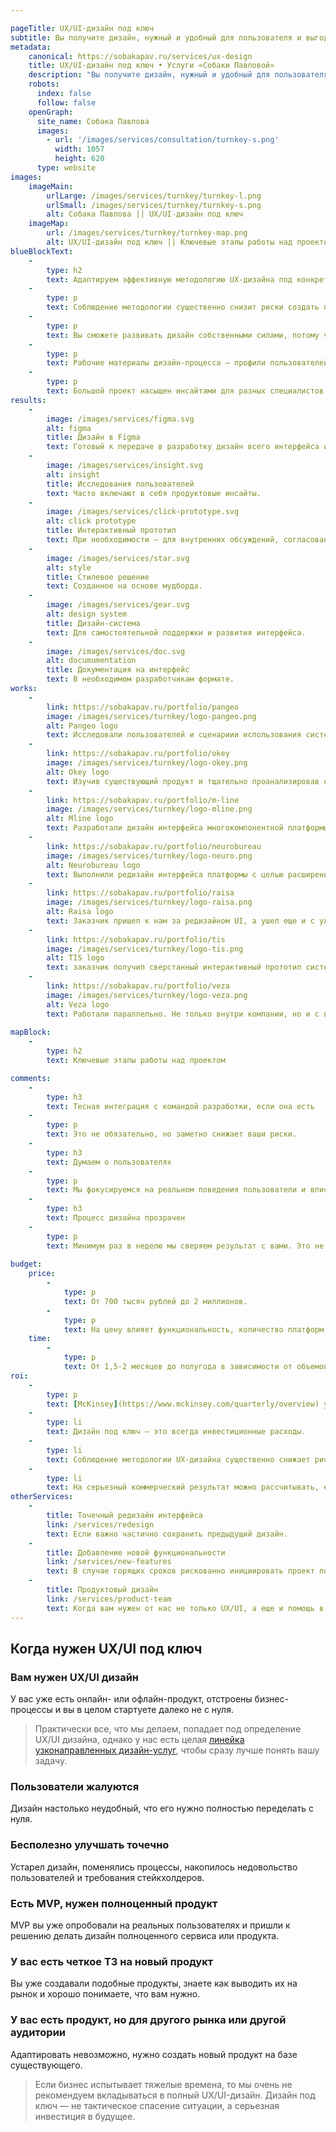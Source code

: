 ```yaml
---

pageTitle: UX/UI-дизайн под ключ
subtitle: Вы получите дизайн, нужный и удобный для пользователя и выгодный бизнесу. Мы создадим его для вас по методологии UX-проектирования.
metadata:
    canonical: https://sobakapav.ru/services/ux-design
    title: UX/UI-дизайн под ключ • Услуги «Собаки Павловой»
    description: "Вы получите дизайн, нужный и удобный для пользователя и выгодный бизнесу. Мы создадим его для вас по методологии UX-проектирования"
    robots:
      index: false
      follow: false
    openGraph:
      site_name: Собака Павлова
      images:
        - url: '/images/services/consultation/turnkey-s.png'
          width: 1057
          height: 620
      type: website
images:
    imageMain:
        urlLarge: /images/services/turnkey/turnkey-l.png 
        urlSmall: /images/services/turnkey/turnkey-s.png
        alt: Собака Павлова || UX/UI-дизайн под ключ
    imageMap:
        url: /images/services/turnkey/turnkey-map.png
        alt: UX/UI-дизайн под ключ || Ключевые этапы работы над проектом
blueBlockText:
    -
        type: h2
        text: Адаптируем эффективную методологию UX-дизайна под конкретно вашу задачу с учетом всей специфики и нюансов
    -
        type: p
        text: Соблюдение методологии существенно снизит риски создать продукт, не нужный пользователю или проигрывающий конкурентам.
    -
        type: p
        text: Вы сможете развивать дизайн собственными силами, потому что у вас будет дизайн-система и часть экспертизы, полученной вашей командой в ходе регулярных обсуждений.
    -
        type: p
        text: Рабочие материалы дизайн-процесса — профили пользователей, описание бизнес-процессов, результаты исследований пользователей — часто используют в маркетинге.
    -
        type: p
        text: Большой проект насыщен инсайтами для разных специалистов с вашей стороны.
results:
    -
        image: /images/services/figma.svg
        alt: figma
        title: Дизайн в Figma
        text: Готовый к передаче в разработку дизайн всего интерфейса или его части.
    -
        image: /images/services/insight.svg
        alt: insight
        title: Исследования пользователей
        text: Часто включают в себя продуктовые инсайты.
    -
        image: /images/services/click-prototype.svg
        alt: click prototype
        title: Интерактивный прототип
        text: При необходимости — для внутренних обсуждений, согласований, тестирования. 
    -   
        image: /images/services/star.svg
        alt: style
        title: Стилевое решение
        text: Созданное на основе мудборда.   
    -   
        image: /images/services/gear.svg
        alt: design system
        title: Дизайн-система
        text: Для самостоятельной поддержки и развития интерфейса.
    -   
        image: /images/services/doc.svg
        alt: documumentation
        title: Документация на интерфейс
        text: В необходимом разработчикам формате.
works:
    -
        link: https://sobakapav.ru/portfolio/pangeo
        image: /images/services/turnkey/logo-pangeo.png
        alt: Pangeo logo
        text: Исследовали пользователей и сценариии использования системы, перепроектировали в новой визуальной стилистике.
    -
        link: https://sobakapav.ru/portfolio/okey
        image: /images/services/turnkey/logo-okey.png
        alt: Okey logo
        text: Изучив существующий продукт и тщательно проанализировав конкурентов разработали прототипы приложения для торговой сети.
    -
        link: https://sobakapav.ru/portfolio/m-line
        image: /images/services/turnkey/logo-mline.png
        alt: Mline logo
        text: Разработали дизайн интерфейса многокомпонентной платформы для дистанционного наблюдения пациентов с гипертонией.
    -
        link: https://sobakapav.ru/portfolio/neurobureau
        image: /images/services/turnkey/logo-neuro.png
        alt: Neurobureau logo
        text: Выполнили редизайн интерфейса платформы с целью расширения бизнеса.
    -
        link: https://sobakapav.ru/portfolio/raisa
        image: /images/services/turnkey/logo-raisa.png
        alt: Raisa logo
        text: Заказчик пришел к нам за редизайном UI, а ушел еще и с улучшенным пользовательским опытом.
    -
        link: https://sobakapav.ru/portfolio/tis
        image: /images/services/turnkey/logo-tis.png
        alt: TIS logo
        text: заказчик получил сверстанный интерактивный прототип системы, протестированный врачами и позволяющий презентовать продукт еще на стадии разработки.
    -
        link: https://sobakapav.ru/portfolio/veza
        image: /images/services/turnkey/logo-veza.png
        alt: Veza logo
        text: Работали параллельно. Не только внутри компании, но и с внешними разработчиками.
        
mapBlock:
    -
        type: h2
        text: Ключевые этапы работы над проектом

comments:
    -
        type: h3
        text: Тесная интеграция с командой разработки, если она есть
    -
        type: p
        text: Это не обязательно, но заметно снижает ваши риски.
    -
        type: h3
        text: Думаем о пользователях
    -
        type: p
        text: Мы фокусируемся на реальном поведения пользователи и вписываем его в контекст требований бизнеса и технических ограничений.
    -
        type: h3
        text: Процесс дизайна прозрачен
    -
        type: p
        text: Минимум раз в неделю мы сверяем результат с вами. Это не отчет, а важная часть процесса работы над интерфейсом.
   
budget:
    price:
        -
            type: p
            text: От 700 тысяч рублей до 2 миллионов.
        -
            type: p
            text: На цену влияет функциональность, количество платформ и пользовательских ролей, сложность задачи
    time:
        -
            type: p
            text: От 1,5-2 месяцев до полугода в зависимости от объемов работы.      
roi:
    -
        type: p
        text: [McKinsey](https://www.mckinsey.com/quarterly/overview) утверждают, что инвестиции в дизайн в целом позволяют компаниям [добиться существенного эффекта](https://www.mckinsey.com/capabilities/mckinsey-design/our-insights/the-business-value-of-design). В случае UX/UI дизайна под ключ мы рекомендуем опираться на следующие моменты.
    -
        type: li
        text: Дизайн под ключ — это всегда инвестиционные расходы.
    -
        type: li
        text: Соблюдение методологии UX-дизайна существенно снижает риски создать продукт, не нужный пользователю или проигрывающий конкурентам.
    -
        type: li
        text: На серьезный коммерческий результат можно рассчитывать, если на разработку заложен бюджет, превышающий бюджет на дизайн как минимум в три раза.
otherServices:
    - 
        title: Точечный редизайн интерфейса
        link: /services/redesign
        text: Если важно частично сохранить предыдущий дизайн. 
    - 
        title: Добавление новой функциональности
        link: /services/new-features
        text: В случае горящих сроков рискованно инициировать проект по полному UX/UI дизайну.
    - 
        title: Продуктовый дизайн
        link: /services/product-team
        text: Когда вам нужен от нас не только UX/UI, а еще и помощь в формировании видения и поиск продуктовых решений, то это услуга продуктовый дизайн. Разница между продуктовым дизайном и дизайном интерфейса довольно тонкая, поэтому мы рекомендуем прочитать нашу статью или сфокусироваться на этом при обсуждении вашей задачи с нами.
---
```


## Когда нужен UX/UI под ключ

### Вам нужен UX/UI дизайн

У вас уже есть онлайн- или офлайн-продукт, отстроены бизнес-процессы и вы в целом стартуете далеко не с нуля. 

> Практически все, что мы делаем, попадает под определение UX/UI дизайна, однако у нас есть целая [линейка узконаправленных дизайн-услуг](/services), чтобы сразу лучше понять вашу задачу.

### Пользователи жалуются

Дизайн настолько неудобный, что его нужно полностью переделать с нуля.

### Бесполезно улучшать точечно

Устарел дизайн, поменялись процессы, накопилось недовольство пользователей и требования стейкхолдеров. 

### Есть MVP, нужен полноценный продукт

MVP вы уже опробовали на реальных пользователях и пришли к решению делать дизайн полноценного сервиса или продукта.

### У вас есть четкое ТЗ на новый продукт

Вы уже создавали подобные продукты, знаете как выводить их на рынок и хорошо понимаете, что вам нужно.

### У вас есть продукт, но для другого рынка или другой аудитории

Адаптировать невозможно, нужно создать новый продукт на базе существующего.

> Если бизнес испытывает тяжелые времена, то мы очень не рекомендуем вкладываться в полный UX/UI-дизайн. Дизайн под ключ — не тактическое спасение ситуации, а серьезная инвестиция в будущее.
